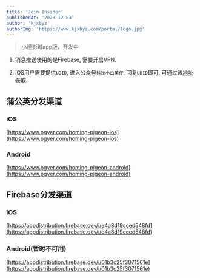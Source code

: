 ```yaml
---
title: 'Join Insider'
publishedAt: '2023-12-03'
author: 'kjxbyz'
authorImg: 'https://www.kjxbyz.com/portal/logo.jpg'
---
```


> 小德影城app版，开发中

1. 消息推送使用的是Firebase, 需要开启VPN.

2. iOS用户需要提供`UDID`, 进入公众号`科技小白英仔`, 回复`UDID`即可. 可通过该[地址](https://www.pgyer.com/tools/udid)获取.

## 蒲公英分发渠道

### iOS

[https://www.pgyer.com/homing-pigeon-ios](https://www.pgyer.com/homing-pigeon-ios)

### Android

[https://www.pgyer.com/homing-pigeon-android](https://www.pgyer.com/homing-pigeon-android)


## Firebase分发渠道

### iOS

[https://appdistribution.firebase.dev/i/e4a8d19cced548fd](https://appdistribution.firebase.dev/i/e4a8d19cced548fd)

### Android(暂时不可用)

[https://appdistribution.firebase.dev/i/01b3c25f3071561e](https://appdistribution.firebase.dev/i/01b3c25f3071561e)
